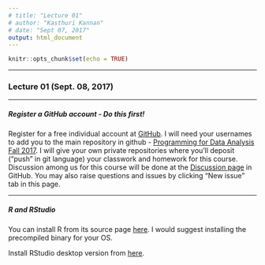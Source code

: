 ```yaml
---
# title: "Lecture 01"
# author: "Kasthuri Kannan"
# date: "Sept 07, 2017"
output: html_document
---
```


```r
knitr::opts_chunk$set(echo = TRUE)
```

---

### Lecture 01 (Sept. 08, 2017)

---

##### Register a GitHub account - Do this first! 

Register for a free individual account at [GitHub](https://github.com/). I will need your usernames to add you to the main repository in github - [Programming for Data Analysis Fall 2017]( https://github.com/PDA-NYU-Fall-2017). I will give your own private repositories where you'll deposit ("push" in git language) your classwork and homework for this course. Discussion among us for this course will be done at the [Discussion page](https://github.com/PDA-NYU-Fall-2017/Discussion/issues) in GitHub. You may also raise questions and issues by clicking "New issue" tab in this page.

---

##### R and RStudio

You can install R from its source page <a href="https://www.r-project.org/"target="_blank"> here</a>. I would suggest installing the precompiled binary for your OS.

Install RStudio desktop version from <a href="https://www.rstudio.com/products/RStudio/"target="_blank">here</a>.


